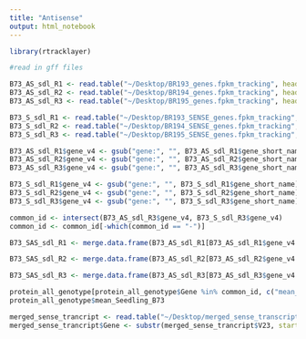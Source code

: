 ```yaml
---
title: "Antisense"
output: html_notebook
---
```


```r
library(rtracklayer)

#read in gff files

B73_AS_sdl_R1 <- read.table("~/Desktop/BR193_genes.fpkm_tracking", header = T)
B73_AS_sdl_R2 <- read.table("~/Desktop/BR194_genes.fpkm_tracking", header = T)
B73_AS_sdl_R3 <- read.table("~/Desktop/BR195_genes.fpkm_tracking", header = T)

B73_S_sdl_R1 <- read.table("~/Desktop/BR193_SENSE_genes.fpkm_tracking", header = T)
B73_S_sdl_R2 <- read.table("~/Desktop/BR194_SENSE_genes.fpkm_tracking", header = T)
B73_S_sdl_R3 <- read.table("~/Desktop/BR195_SENSE_genes.fpkm_tracking", header = T)

B73_AS_sdl_R1$gene_v4 <- gsub("gene:", "", B73_AS_sdl_R1$gene_short_name)
B73_AS_sdl_R2$gene_v4 <- gsub("gene:", "", B73_AS_sdl_R2$gene_short_name)
B73_AS_sdl_R3$gene_v4 <- gsub("gene:", "", B73_AS_sdl_R3$gene_short_name)

B73_S_sdl_R1$gene_v4 <- gsub("gene:", "", B73_S_sdl_R1$gene_short_name)
B73_S_sdl_R2$gene_v4 <- gsub("gene:", "", B73_S_sdl_R2$gene_short_name)
B73_S_sdl_R3$gene_v4 <- gsub("gene:", "", B73_S_sdl_R3$gene_short_name)

common_id <- intersect(B73_AS_sdl_R3$gene_v4, B73_S_sdl_R3$gene_v4)
common_id <- common_id[-which(common_id == "-")]

B73_SAS_sdl_R1 <- merge.data.frame(B73_AS_sdl_R1[B73_AS_sdl_R1$gene_v4 %in% common_id,c(10,14)],B73_S_sdl_R1[B73_S_sdl_R1$gene_v4 %in% common_id,c(10,14)], by.x = "gene_v4", by.y = "gene_v4")

B73_SAS_sdl_R2 <- merge.data.frame(B73_AS_sdl_R2[B73_AS_sdl_R2$gene_v4 %in% common_id,c(10,14)],B73_S_sdl_R2[B73_S_sdl_R2$gene_v4 %in% common_id,c(10,14)], by.x = "gene_v4", by.y = "gene_v4")

B73_SAS_sdl_R3 <- merge.data.frame(B73_AS_sdl_R3[B73_AS_sdl_R3$gene_v4 %in% common_id,c(10,14)],B73_S_sdl_R3[B73_S_sdl_R3$gene_v4 %in% common_id,c(10,14)], by.x = "gene_v4", by.y = "gene_v4")

protein_all_genotype[protein_all_genotype$Gene %in% common_id, c("mean_Seedling_B73", "Gene")]
protein_all_genotype$mean_Seedling_B73 

```


```r
merged_sense_trancript <- read.table("~/Desktop/merged_sense_transcript.bam")
merged_sense_trancript$Gene <- substr(merged_sense_trancript$V23, start = 9, stop = 22)
```

